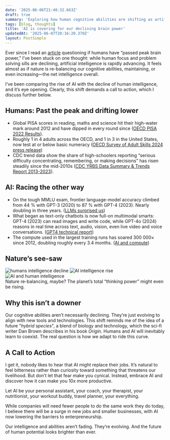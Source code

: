 ```yaml
---
date: '2025-06-06T21:40:32.663Z'
draft: true
summary: 'Exploring how human cognitive abilities are shifting as artificial intelligence rapidly advances, and why this might not be such a bad thing.'
tags: [blog, thoughts]
title: 'AI is covering for our declining brain power'
updatedAt: '2025-06-07T20:16:20.370Z'
layout: PostSimple
---
```


Ever since I read an [article](https://www.ft.com/content/a8016c64-63b7-458b-a371-e0e1c54a13fc) questioning if humans have “passed peak brain power,” I’ve been stuck on one thought: while human focus and problem solving sills are declining, artificial intelligence is rapidly advancing. It feels almost as if nature is re-balancing our cognitive abilities, maintaining, or even increasing—the net intelligence overall.

I’ve been comparing the rise of AI with the decline of human intelligence, and it’s eye opening. Clearly, this shift demands a call to action, which I discuss further below.

## Humans: Past the peak and drifting lower

- Global PISA scores in reading, maths and science hit their high-water mark around 2012 and have dipped in every round since ([OECD PISA 2022 Results](https://www.oecd.org/en/publications/pisa-2022-results-volume-i_53f23881-en.html)).
- Roughly 1 in 4 adults across the OECD, and 1 in 3 in the United States, now test at or below basic numeracy ([OECD Survey of Adult Skills 2024 press release](https://www.oecd.org/en/about/news/press-releases/2024/12/adult-skills-in-literacy-and-numeracy-declining-or-stagnating-in-most-oecd-countries.html))
- CDC trend data show the share of high-schoolers reporting “serious difficulty concentrating, remembering, or making decisions” has risen steadily since the mid-2010s ([CDC YRBS Data Summary & Trends Report 2013-2023](https://www.cdc.gov/yrbs/dstr/pdf/YRBS-2023-Data-Summary-Trend-Report.pdf)).

## AI: Racing the other way

- On the tough MMLU exam, frontier language-model accuracy climbed from 44 % with GPT-3 (2020) to 87 % with GPT-4 (2023). Nearly doubling in three years. ([LLMs surprised us](https://www.planned-obsolescence.org/language-models-surprised-us/))
- What began as text-only chatbots is now full-on multimodal smarts: GPT-4 (2023) can read images and write code, while GPT-4o (2024) reasons in real time across text, audio, vision, even live video and voice conversations. ([GPT4 technical report](https://cdn.openai.com/papers/gpt-4.pdf))
- The compute used in the largest training runs has soared 300 000× since 2012, doubling roughly every 3.4 months. ([AI and compute](https://openai.com/index/ai-and-compute/?utm_source=chatgpt.com))

## Nature’s see-saw

<div className="flex flex-row gap-4 justify-center w-full h-[300px]">
  <img src="/static/images/human-ai/graph-a.png" alt="humans intelligence decline" />
  <img src="/static/images/human-ai/graph-b.png" alt="AI intelligence rise" />
</div>

<div className="flex flex-row gap-4 justify-center w-full h-[300px]">
  <img src="/static/images/human-ai/graph-c.png" alt="AI and human intelligence" />
</div>

<div className="text-center text-sm text-gray-500 italic mt-4">
  Nature re-balancing, maybe? The planet’s total “thinking power” might even be rising.
</div>

## Why this isn’t a downer

Our cognitive abilities aren’t necessarily declining. They’re just evolving to align with new tools and technologies. This shift reminds me of the idea of a future "_hybrid species_", a blend of biology and technology, which the sci-fi writer Dan Brown describes in his book _Origin_. Humans and AI will inevitably learn to coexist. The real question is how we adapt to ride this curve.

## A Call to Action

I get it, nobody likes to hear that AI might replace their jobs. It’s natural to feel bitterness rather than curiosity toward something that threatens our livelihood. But don’t let that fear make you cynical. Instead, embrace AI and discover how it can make you 10x more productive.

Let AI be your personal assistant, your coach, your therapist, your nutritionist, your workout buddy, travel planner, your everything.

While companies will need fewer people to do the same work they do today, I believe there will be a surge in new jobs and smaller businesses, with AI now lowering the barriers to enterpreneurship.

Our intelligence and abilities aren’t fading. They’re evolving. And the future of human potential looks brighter than ever.

